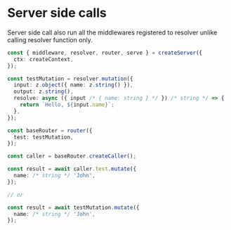 # Server side calls

Server side call also run all the middlewares registered to resolver unlike calling resolver function only.

```ts title="server.ts"
const { middleware, resolver, router, serve } = createServer({
  ctx: createContext,
});

const testMutation = resolver.mutation({
  input: z.object({ name: z.string() }),
  output: z.string(),
  resolve: async ({ input /* { name: string } */ }) /* string */ => {
    return `Hello, ${input.name}`;
  },
});

const baseRouter = router({
  test: testMutation,
});

const caller = baseRouter.createCaller();

const result = await caller.test.mutate({
  name: /* string */ 'John',
});

// or

const result = await testMutation.mutate({
  name: /* string */ 'John',
});
```
